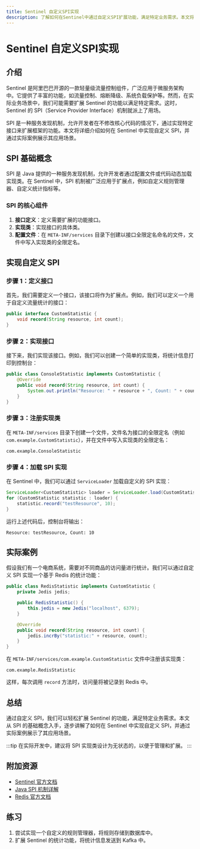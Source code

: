 ```yaml
---
title: Sentinel 自定义SPI实现
description: 了解如何在Sentinel中通过自定义SPI扩展功能，满足特定业务需求。本文将从基础概念入手，逐步讲解SPI的实现过程，并提供实际案例和代码示例。
---
```


# Sentinel 自定义SPI实现

## 介绍

Sentinel 是阿里巴巴开源的一款轻量级流量控制组件，广泛应用于微服务架构中。它提供了丰富的功能，如流量控制、熔断降级、系统负载保护等。然而，在实际业务场景中，我们可能需要扩展 Sentinel 的功能以满足特定需求。这时，Sentinel 的 SPI（Service Provider Interface）机制就派上了用场。

SPI 是一种服务发现机制，允许开发者在不修改核心代码的情况下，通过实现特定接口来扩展框架的功能。本文将详细介绍如何在 Sentinel 中实现自定义 SPI，并通过实际案例展示其应用场景。

## SPI 基础概念

SPI 是 Java 提供的一种服务发现机制，允许开发者通过配置文件或代码动态加载实现类。在 Sentinel 中，SPI 机制被广泛应用于扩展点，例如自定义规则管理器、自定义统计指标等。

### SPI 的核心组件

1. **接口定义**：定义需要扩展的功能接口。
2. **实现类**：实现接口的具体类。
3. **配置文件**：在 `META-INF/services` 目录下创建以接口全限定名命名的文件，文件中写入实现类的全限定名。

## 实现自定义 SPI

### 步骤 1：定义接口

首先，我们需要定义一个接口，该接口将作为扩展点。例如，我们可以定义一个用于自定义流量统计的接口：

```java
public interface CustomStatistic {
    void record(String resource, int count);
}
```

### 步骤 2：实现接口

接下来，我们实现该接口。例如，我们可以创建一个简单的实现类，将统计信息打印到控制台：

```java
public class ConsoleStatistic implements CustomStatistic {
    @Override
    public void record(String resource, int count) {
        System.out.println("Resource: " + resource + ", Count: " + count);
    }
}
```

### 步骤 3：注册实现类

在 `META-INF/services` 目录下创建一个文件，文件名为接口的全限定名（例如 `com.example.CustomStatistic`），并在文件中写入实现类的全限定名：

```
com.example.ConsoleStatistic
```

### 步骤 4：加载 SPI 实现

在 Sentinel 中，我们可以通过 `ServiceLoader` 加载自定义的 SPI 实现：

```java
ServiceLoader<CustomStatistic> loader = ServiceLoader.load(CustomStatistic.class);
for (CustomStatistic statistic : loader) {
    statistic.record("testResource", 10);
}
```

运行上述代码后，控制台将输出：

```
Resource: testResource, Count: 10
```

## 实际案例

假设我们有一个电商系统，需要对不同商品的访问量进行统计。我们可以通过自定义 SPI 实现一个基于 Redis 的统计功能：

```java
public class RedisStatistic implements CustomStatistic {
    private Jedis jedis;

    public RedisStatistic() {
        this.jedis = new Jedis("localhost", 6379);
    }

    @Override
    public void record(String resource, int count) {
        jedis.incrBy("statistic:" + resource, count);
    }
}
```

在 `META-INF/services/com.example.CustomStatistic` 文件中注册该实现类：

```
com.example.RedisStatistic
```

这样，每次调用 `record` 方法时，访问量将被记录到 Redis 中。

## 总结

通过自定义 SPI，我们可以轻松扩展 Sentinel 的功能，满足特定业务需求。本文从 SPI 的基础概念入手，逐步讲解了如何在 Sentinel 中实现自定义 SPI，并通过实际案例展示了其应用场景。

:::tip
在实际开发中，建议将 SPI 实现类设计为无状态的，以便于管理和扩展。
:::

## 附加资源

- [Sentinel 官方文档](https://sentinelguard.io/)
- [Java SPI 机制详解](https://docs.oracle.com/javase/tutorial/ext/basics/spi.html)
- [Redis 官方文档](https://redis.io/documentation)

## 练习

1. 尝试实现一个自定义的规则管理器，将规则存储到数据库中。
2. 扩展 Sentinel 的统计功能，将统计信息发送到 Kafka 中。
